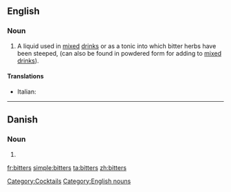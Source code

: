 ==English==
{{wikipedia}}

===Noun===
{{infl|en|noun}} {{pluralonly}}

# A liquid used in [[mix]]ed [[drink]]s or as a tonic into which bitter herbs have been steeped, (can also be found in powdered form for adding to [[mixed drink]]s).

====Translations====
{{trans-top|beverage}}
* Italian: {{t+|it|bitter|m}}
{{trans-mid}}
{{trans-bottom}}

[[Category:Cocktails]]
[[Category:English nouns]]

----

==Danish==

===Noun===
{{infl|da|noun form|g=c}}

# {{form of|genitive singular indefinite|bitter|lang=da}}

[[fr:bitters]]
[[simple:bitters]]
[[ta:bitters]]
[[zh:bitters]]